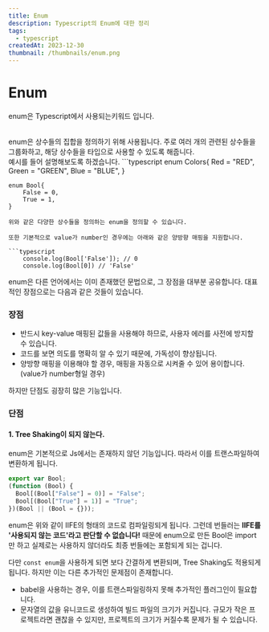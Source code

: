 ```yaml
---
title: Enum
description: Typescript의 Enum에 대한 정리
tags:
  - typescript
createdAt: 2023-12-30
thumbnail: /thumbnails/enum.png
---
```


# Enum

enum은 Typescript에서 사용되는키워드 입니다.

<br/>
enum은 상수들의 집합을 정의하기 위해 사용됩니다. 주로 여러 개의 관련된 상수들을 그룹화하고, 해당 상수들을 타입으로 사용할 수 있도록 해줍니다. 
<br/>
예시를 들어 설명해보도록 하겠습니다. 
```typescript
	enum Colors{
		Red = "RED",
		Green = "GREEN",
		Blue = "BLUE",
	}

    enum Bool{
    	False = 0,
    	True = 1,
    }

````
위와 같은 다양한 상수들을 정의하는 enum을 정의할 수 있습니다.

또한 기본적으로 value가 number인 경우에는 아래와 같은 양방향 매핑을 지원합니다.

```typescript
	console.log(Bool['False']); // 0
	console.log(Bool[0]) // 'False'
````

enum은 다른 언어에서는 이미 존재했던 문법으로, 그 장점을 대부분 공유합니다. 대표적인 장점으로는 다음과 같은 것들이 있습니다.

### 장점

- 반드시 key-value 매핑된 값들을 사용해야 하므로, 사용자 에러를 사전에 방지할 수 있습니다.
- 코드를 보면 의도를 명확히 알 수 있기 때문에, 가독성이 향상됩니다.
- 양방향 매핑을 이용해야 할 경우, 매핑을 자동으로 시켜줄 수 있어 용이합니다. (value가 number형일 경우)

하지만 단점도 굉장히 많은 기능입니다.

### 단점

#### 1. Tree Shaking이 되지 않는다.

enum은 기본적으로 Js에서는 존재하지 않던 기능입니다. 따라서 이를 트랜스파일하여 변환하게 됩니다.

```typescript
export var Bool;
(function (Bool) {
  Bool[(Bool["False"] = 0)] = "False";
  Bool[(Bool["True"] = 1)] = "True";
})(Bool || (Bool = {}));
```

enum은 위와 같이 IIFE의 형태의 코드로 컴파일링되게 됩니다. 그런데 번들러는 **IIFE를 '사용되지 않는 코드'라고 판단할 수 없습니다!** 때문에 enum으로 만든 Bool은 import만 하고 실제로는 사용하지 않더라도 최종 번들에는 포함되게 되는 겁니다.

다만 `const enum`을 사용하게 되면 보다 간결하게 변환되며, Tree Shaking도 적용되게 됩니다. 하지만 이는 다른 추가적인 문제점이 존재합니다.

- babel을 사용하는 경우, 이를 트랜스파일링하지 못해 추가적인 플러그인이 필요합니다.
- 문자열의 값을 유니코드로 생성하여 빌드 파일의 크기가 커집니다. 규모가 작은 프로젝트라면 괜찮을 수 있지만, 프로젝트의 크기가 커질수록 문제가 될 수 있습니다.
